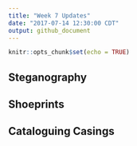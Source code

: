 ```yaml
---
title: "Week 7 Updates"
date: "2017-07-14 12:30:00 CDT"
output: github_document
---
```


```r
knitr::opts_chunk$set(echo = TRUE)
```

## Steganography

## Shoeprints

## Cataloguing Casings 
